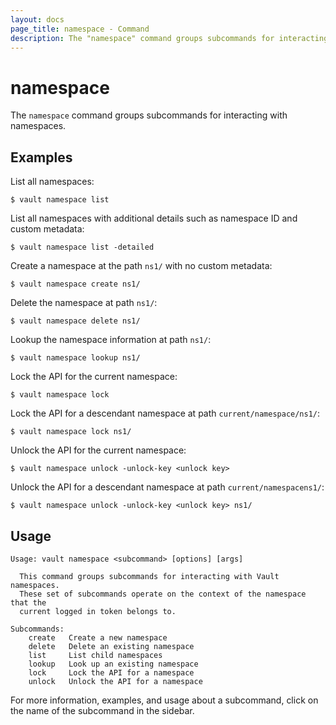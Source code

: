 ```yaml
---
layout: docs
page_title: namespace - Command
description: The "namespace" command groups subcommands for interacting with namespaces.
---
```


# namespace

The `namespace` command groups subcommands for interacting with namespaces.

## Examples

List all namespaces:

```shell-session
$ vault namespace list
```

List all namespaces with additional details such as namespace ID and custom metadata:

```shell-session
$ vault namespace list -detailed
```

Create a namespace at the path `ns1/` with no custom metadata:

```shell-session
$ vault namespace create ns1/
```

Delete the namespace at path `ns1/`:

```shell-session
$ vault namespace delete ns1/
```

Lookup the namespace information at path `ns1/`:

```shell-session
$ vault namespace lookup ns1/
```

Lock the API for the current namespace:

```shell-session
$ vault namespace lock
```

Lock the API for a descendant namespace at path `current/namespace/ns1/`:

```shell-session
$ vault namespace lock ns1/
```

Unlock the API for the current namespace:

```shell-session
$ vault namespace unlock -unlock-key <unlock key>
```

Unlock the API for a descendant namespace at path `current/namespacens1/`:

```shell-session
$ vault namespace unlock -unlock-key <unlock key> ns1/
```

## Usage

```text
Usage: vault namespace <subcommand> [options] [args]

  This command groups subcommands for interacting with Vault namespaces.
  These set of subcommands operate on the context of the namespace that the
  current logged in token belongs to.

Subcommands:
    create   Create a new namespace
    delete   Delete an existing namespace
    list     List child namespaces
    lookup   Look up an existing namespace
    lock     Lock the API for a namespace
    unlock   Unlock the API for a namespace
```

For more information, examples, and usage about a subcommand, click on the name
of the subcommand in the sidebar.
